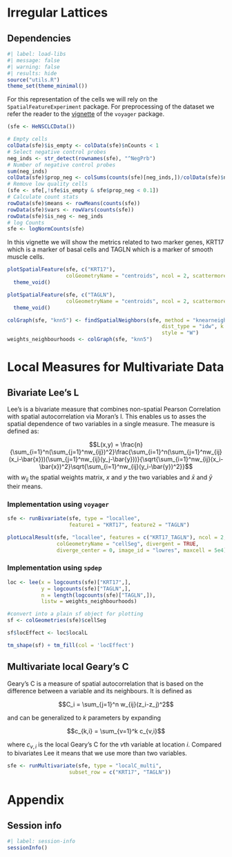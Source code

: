 # Irregular Lattices

## Dependencies

```r
#| label: load-libs
#| message: false
#| warning: false
#| results: hide
source("utils.R")
theme_set(theme_minimal())
```

For this representation of the cells we will rely on the `SpatialFeatureExperiment` package. For preprocessing of the dataset we refer the reader to the [vignette](https://pachterlab.github.io/voyager/articles/vig4_cosmx.html) of the `voyager` package.

```r
(sfe <- HeNSCLCData())

# Empty cells
colData(sfe)$is_empty <- colData(sfe)$nCounts < 1
# Select negative control probes
neg_inds <- str_detect(rownames(sfe), "^NegPrb")
# Number of negative control probes
sum(neg_inds)
colData(sfe)$prop_neg <- colSums(counts(sfe)[neg_inds,])/colData(sfe)$nCounts
# Remove low quality cells
(sfe <- sfe[,!sfe$is_empty & sfe$prop_neg < 0.1])
# Calculate count stats
rowData(sfe)$means <- rowMeans(counts(sfe))
rowData(sfe)$vars <- rowVars(counts(sfe))
rowData(sfe)$is_neg <- neg_inds
# log Counts
sfe <- logNormCounts(sfe)
```

<!-- Markers: KRT17 (basal cells), C1QA (macrophages), IL7R (T cells), TAGLN (Smooth muscle cells) -->

In this vignette we will show the metrics related to two marker genes, KRT17 which is a marker of basal cells and TAGLN which is a marker of smooth muscle cells. 

```r
plotSpatialFeature(sfe, c("KRT17"),
                   colGeometryName = "centroids", ncol = 2, scattermore = TRUE) + 
  theme_void()

plotSpatialFeature(sfe, c("TAGLN"),
                   colGeometryName = "centroids", ncol = 2, scattermore = TRUE) + 
  theme_void()
```
```r
colGraph(sfe, "knn5") <- findSpatialNeighbors(sfe, method = "knearneigh",
                                                  dist_type = "idw", k = 5, 
                                                  style = "W")
weights_neighbourhoods <- colGraph(sfe, "knn5")
```



# Local Measures for Multivariate Data

## Bivariate Lee's L

Lee’s is a bivariate measure that combines non-spatial Pearson Correlation with spatial autocorrelation via Moran’s I. This enables us to asses the spatial dependence of two variables in a single measure. The measure is defined as:

$$L(x,y) = \frac{n}{\sum_{i=1}^n(\sum_{j=1}^nw_{ij})^2}\frac{\sum_{i=1}^n(\sum_{j=1}^nw_{ij}(x_i-\bar{x}))(\sum_{j=1}^nw_{ij}(y_j-\bar{y}))}{\sqrt{\sum_{i=1}^nw_{ij}(x_i-\bar{x})^2}\sqrt{\sum_{i=1}^nw_{ij}(y_i-\bar{y})^2}}$$
with $w_{ij}$ the spatial weights matrix, $x$ and $y$ the two variables and $\bar{x}$ and $\bar{y}$ their means.

### Implementation using `voyager`

```r
sfe <- runBivariate(sfe, type = "locallee",
                    feature1 = "KRT17", feature2 = "TAGLN")

plotLocalResult(sfe, "locallee", features = c("KRT17_TAGLN"), ncol = 2,
                colGeometryName = "cellSeg", divergent = TRUE, 
                diverge_center = 0, image_id = "lowres", maxcell = 5e4)
```

### Implementation using `spdep`

```r
loc <- lee(x = logcounts(sfe)["KRT17",],
           y = logcounts(sfe)["TAGLN",],
           n = length(logcounts(sfe)["TAGLN",]),
           listw = weights_neighbourhoods)

#convert into a plain sf object for plotting
sf <- colGeometries(sfe)$cellSeg

sf$locEffect <- loc$localL

tm_shape(sf) + tm_fill(col = 'locEffect')  
```

## Multivariate local Geary's C

Geary’s C is a measure of spatial autocorrelation that is based on the difference between a variable and its neighbours. It is defined as

$$C_i = \sum_{j=1}^n w_{ij}(z_i-z_j)^2$$

and can be generalized to $k$ parameters by expanding 

$$c_{k,i} = \sum_{v=1}^k c_{v,i}$$

where $c_{v,i}$ is the local Geary’s C for the $v$th variable at location $i$. Compared to bivariates Lee it means that we use more than two variables.

```r
sfe <- runMultivariate(sfe, type = "localC_multi",
                    subset_row = c("KRT17", "TAGLN"))
```


# Appendix

## Session info

```r
#| label: session-info
sessionInfo()
```
